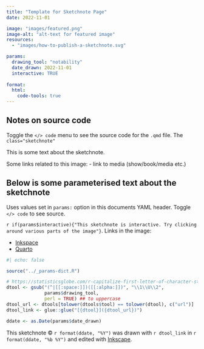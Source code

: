 ```yaml
---
title: "Template for Sketchnote Page"
date: 2022-11-01

image: "images/featured.png"
image-alt: "alt-text for featured image"
resources:
  - "images/how-to-publish-a-sketchnote.svg"

params:
  drawing_tool: "notability"
  date_drawn: 2022-11-01
  interactive: TRUE
  
format:
  html:
    code-tools: true
---
```


:::{.column-page}
  <object data="images/how-to-publish-a-sketchnote.svg" class="sketchnote" aria-label="insert alt text here">
  </object>
:::

:::{.callout-note collapse="true"}
## Notes on source code
  Toggle the `</> code` menu to see the source code for the `.qmd` file.
  The `class="sketchnote"`
:::

This is some text about the sketchnote.

Some links related to this image:
- link to media (show/book/media etc.)

:::{.callout-note collapse="true"}
## Below is some parameterised text about the sketchnote
  Uses values set in `params:` option in this documents YAML header. Toggle `</> code` to see source.
:::

`r if(params$interactive){"This sketchnote is interactive. Try clicking around various parts of the image"}`. Links in the image:

- [Inkspace](https://inkscape.org)
- [Quarto](https://quarto.org)

```r
#| echo: false

source("../_params-dict.R")

# https://statisticsglobe.com/r-capitalize-first-letter-of-character-string-containing-multiple-words
dtool <- gsub("(^|[[:space:]])([[:alpha:]])", "\\1\\U\\2",
              params$drawing_tool,
              perl = TRUE) ## to uppercase
dtool_url <- dtools[tolower(dtools$tool) == tolower(dtool), c("url")]
dtool_link <- glue::glue("[{dtool}]({dtool_url})")

ddate <- as.Date(params$date_drawn)
```

This sketchnote © `r format(ddate, "%Y")` was drawn with `r dtool_link` in `r format(ddate, "%b %Y")` and edited with [Inkscape](https://inkscape.org).

